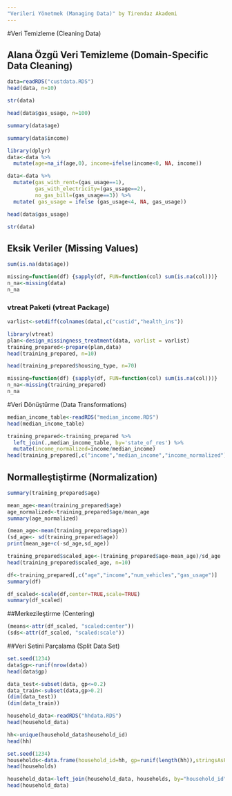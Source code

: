 ```yaml
---
"Verileri Yönetmek (Managing Data)" by Tirendaz Akademi
---
```

#Veri Temizleme (Cleaning Data)

## Alana Özgü Veri Temizleme (Domain-Specific Data Cleaning)

```r
data=readRDS("custdata.RDS")
head(data, n=10)
```
```r
str(data)
```
```r
head(data$gas_usage, n=100)
```
```r
summary(data$age)
```
```r
summary(data$income)
```
```r
library(dplyr)
data<-data %>%
  mutate(age=na_if(age,0), income=ifelse(income<0, NA, income))
```

```r
data<-data %>% 
  mutate(gas_with_rent=(gas_usage==1),
         gas_with_electricity=(gas_usage==2),
         no_gas_bill=(gas_usage==3)) %>%
  mutate( gas_usage = ifelse (gas_usage<4, NA, gas_usage))
```

```r
head(data$gas_usage)
```
```r
str(data)
```
## Eksik Veriler (Missing Values)

```r
sum(is.na(data$age))
```
```r
missing=function(df) {sapply(df, FUN=function(col) sum(is.na(col)))}
n_na<-missing(data)
n_na
```
### vtreat Paketi (vtreat Package)

```r
varlist<-setdiff(colnames(data),c("custid","health_ins"))
```

```r
library(vtreat)
plan<-design_missingness_treatment(data, varlist = varlist)
training_prepared<-prepare(plan,data)
head(training_prepared, n=10)
```
```r
head(training_prepared$housing_type, n=70)
```

```r
missing=function(df) {sapply(df, FUN=function(col) sum(is.na(col)))}
n_na<-missing(training_prepared)
n_na
```
#Veri Dönüştürme (Data Transformations)

```r
median_income_table<-readRDS("median_income.RDS")
head(median_income_table)
```
```r
training_prepared<-training_prepared %>% 
  left_join(.,median_income_table, by='state_of_res') %>%
  mutate(income_normalized=income/median_income)
head(training_prepared[,c("income","median_income","income_normalized")])
```
## Normalleştiştirme (Normalization)

```r
summary(training_prepared$age)
```
```r
mean_age<-mean(training_prepared$age)
age_normalized<-training_prepared$age/mean_age
summary(age_normalized)
```
```r
(mean_age<-mean(training_prepared$age))
(sd_age<- sd(training_prepared$age))
print(mean_age+c(-sd_age,sd_age))
```
```r
training_prepared$scaled_age<-(training_prepared$age-mean_age)/sd_age
head(training_prepared$scaled_age, n=10)
```
```r
df<-training_prepared[,c("age","income","num_vehicles","gas_usage")]
summary(df)
```
```r
df_scaled<-scale(df,center=TRUE,scale=TRUE)
summary(df_scaled)
```
##Merkezileştirme (Centering)

```r
(means<-attr(df_scaled, "scaled:center"))
(sds<-attr(df_scaled, "scaled:scale"))
```
##Veri Setini Parçalama (Split Data Set)

```r
set.seed(1234)
data$gp<-runif(nrow(data))
head(data$gp)
```
```r
data_test<-subset(data, gp<=0.2)
data_train<-subset(data,gp>0.2)
(dim(data_test))
(dim(data_train))
```
```r
household_data<-readRDS("hhdata.RDS")
head(household_data)
```
```r
hh<-unique(household_data$household_id)
head(hh)
```
```r
set.seed(1234)
households<-data.frame(household_id=hh, gp=runif(length(hh)),stringsAsFactors = FALSE)
head(households)
```
```r
household_data<-left_join(household_data, households, by="household_id")
head(household_data)
```











































































































